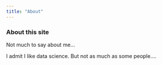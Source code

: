 ```yaml
---
title: "About"
---
```


### About this site

Not much to say about me...

I admit I like data science. But not as much as some people....